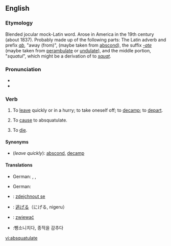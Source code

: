{{was wotd|2006|June|17}}
==English==

===Etymology===
Blended jocular mock-Latin word. Arose in America in the 19th century (about 1837). Probably made up of the following parts: The Latin adverb and prefix ''[[ab]]'', "away (from)", (maybe taken from [[abscond]]), the suffix ''[[-ate]]'' (maybe taken from [[perambulate]] or [[undulate]]), and the middle portion, "''squatul''", which might be a derivation of to ''[[squat]]''.

===Pronunciation===
*{{IPA|/æbˈskwɑʧəleɪt/}}
*{{audio|en-us-absquatulate.ogg|Audio (US)}}

===Verb===
{{en-verb|absquatulat|ing}}

# {{intransitive}}  To [[leave]] quickly or in a hurry; to take oneself off; to [[decamp]]; to [[depart]].
# {{intransitive}} To [[cause]] to absquatulate.
# {{intransitive}} To [[die]].

====Synonyms====
* (''leave quickly''): [[abscond]], [[decamp]]

====Translations====
{{trans-top|to leave quickly or in a hurry; to take oneself off; to decamp; to depart}}
* German: {{t+|de|fliehen}}, {{t+|de|fortlaufen}}, {{t+|de|davonmachen}}
{{trans-mid}}
{{trans-bottom}}

{{trans-top|to cause to absquatulate}}
{{trans-mid}}
{{trans-bottom}}

{{trans-top|to die}}
* German: {{t+|de|sterben}}
{{trans-mid}}
{{trans-bottom}}

{{checktrans-top}}
*{{ttbc|Czech}}: [[zdejchnout se]]
*{{ttbc|Japanese}}: [[逃げる]]（にげる, nigeru）
*{{ttbc|Polish}}: [[zwiewać]]
*{{ttbc|Korean}}:뺑소니치다, 종적을 감추다
{{checktrans-bottom}}

[[vi:absquatulate]]